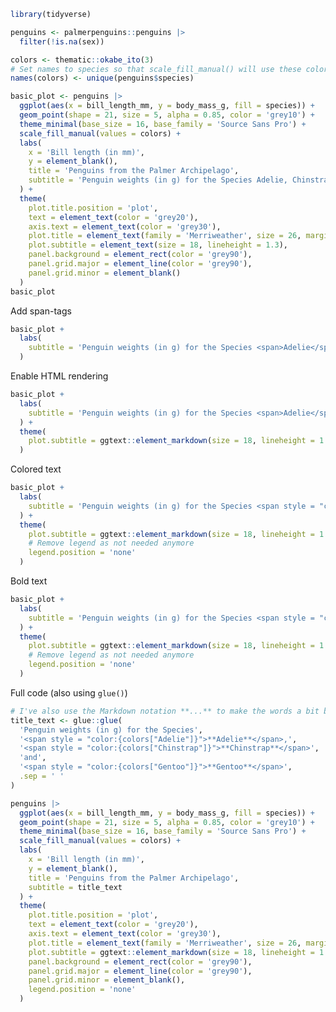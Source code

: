 


```r
library(tidyverse)

penguins <- palmerpenguins::penguins |> 
  filter(!is.na(sex))

colors <- thematic::okabe_ito(3)
# Set names to species so that scale_fill_manual() will use these colors
names(colors) <- unique(penguins$species)

basic_plot <- penguins |> 
  ggplot(aes(x = bill_length_mm, y = body_mass_g, fill = species)) +
  geom_point(shape = 21, size = 5, alpha = 0.85, color = 'grey10') +
  theme_minimal(base_size = 16, base_family = 'Source Sans Pro') +
  scale_fill_manual(values = colors) +
  labs(
    x = 'Bill length (in mm)',
    y = element_blank(),
    title = 'Penguins from the Palmer Archipelago',
    subtitle = 'Penguin weights (in g) for the Species Adelie, Chinstrap and Gentoo'  
  ) +
  theme(
    plot.title.position = 'plot',
    text = element_text(color = 'grey20'),
    axis.text = element_text(color = 'grey30'),
    plot.title = element_text(family = 'Merriweather', size = 26, margin = margin(b = 7, unit = 'mm')),
    plot.subtitle = element_text(size = 18, lineheight = 1.3),
    panel.background = element_rect(color = 'grey90'),
    panel.grid.major = element_line(color = 'grey90'),
    panel.grid.minor = element_blank()
  )
basic_plot
```

Add span-tags

```r
basic_plot +
  labs(
    subtitle = 'Penguin weights (in g) for the Species <span>Adelie</span>, <span>Chinstrap</span> and <span>Gentoo</span>'
  )
```

Enable HTML rendering

```r
basic_plot +
  labs(
    subtitle = 'Penguin weights (in g) for the Species <span>Adelie</span>, <span>Chinstrap</span> and <span>Gentoo</span>'
  ) +
  theme(
    plot.subtitle = ggtext::element_markdown(size = 18, lineheight = 1.3)
  )
```


Colored text

```r
basic_plot +
  labs(
    subtitle = 'Penguin weights (in g) for the Species <span style = "color:#E69F00">Adelie</span>, <span style = "color:#0072B2">Chinstrap</span> and <span style = "color:#009E73">Gentoo</span>'
  ) +
  theme(
    plot.subtitle = ggtext::element_markdown(size = 18, lineheight = 1.3),
    # Remove legend as not needed anymore
    legend.position = 'none'
  )
```

Bold text

```r
basic_plot +
  labs(
    subtitle = 'Penguin weights (in g) for the Species <span style = "color:#E69F00">**Adelie**</span>, <span style = "color:#0072B2">**Chinstrap**</span> and <span style = "color:#009E73">**Gentoo**</span>'
  ) +
  theme(
    plot.subtitle = ggtext::element_markdown(size = 18, lineheight = 1.3),
    # Remove legend as not needed anymore
    legend.position = 'none'
  )
```

Full code (also using `glue()`)

```r
# I've also use the Markdown notation **...** to make the words a bit bold
title_text <- glue::glue(
  'Penguin weights (in g) for the Species',  
  '<span style = "color:{colors["Adelie"]}">**Adelie**</span>,', 
  '<span style = "color:{colors["Chinstrap"]}">**Chinstrap**</span>', 
  'and',
  '<span style = "color:{colors["Gentoo"]}">**Gentoo**</span>', 
  .sep = ' '
)

penguins |> 
  ggplot(aes(x = bill_length_mm, y = body_mass_g, fill = species)) +
  geom_point(shape = 21, size = 5, alpha = 0.85, color = 'grey10') +
  theme_minimal(base_size = 16, base_family = 'Source Sans Pro') +
  scale_fill_manual(values = colors) +
  labs(
    x = 'Bill length (in mm)',
    y = element_blank(),
    title = 'Penguins from the Palmer Archipelago',
    subtitle = title_text
  ) +
  theme(
    plot.title.position = 'plot',
    text = element_text(color = 'grey20'),
    axis.text = element_text(color = 'grey30'),
    plot.title = element_text(family = 'Merriweather', size = 26, margin = margin(b = 7, unit = 'mm')),
    plot.subtitle = ggtext::element_markdown(size = 18, lineheight = 1.3),
    panel.background = element_rect(color = 'grey90'),
    panel.grid.major = element_line(color = 'grey90'),
    panel.grid.minor = element_blank(),
    legend.position = 'none'
  )
```




